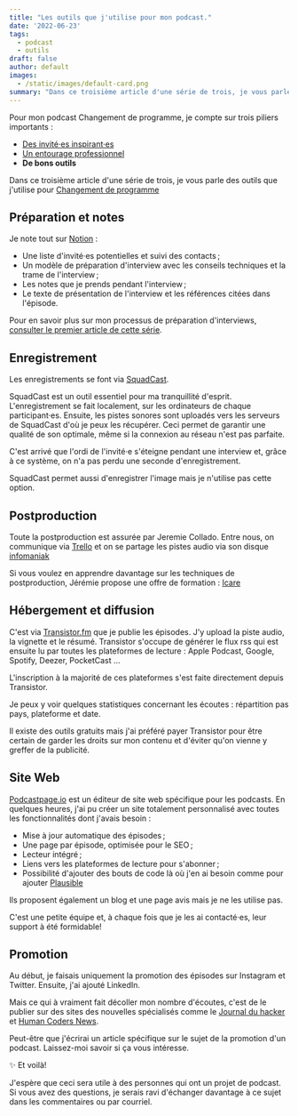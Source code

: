 ```yaml
---
title: "Les outils que j'utilise pour mon podcast."
date: '2022-06-23'
tags:
  - podcast
  - outils
draft: false
author: default
images:
  - /static/images/default-card.png
summary: "Dans ce troisième article d'une série de trois, je vous parle des outils que j'utilise pour mon podcast Changement de programme."
---
```


Pour mon podcast Changement de programme, je compte sur trois piliers importants :

- [Des invité·es inspirant·es](/blog/podcast-preparation-interviews/)
- [Un entourage professionnel](/blog/podcast-equipe)
- **De bons outils**

Dans ce troisième article d'une série de trois, je vous parle des outils que j'utilise pour [Changement de programme](https://changement-de-programme.com)

<TOCInline toc={props.toc} toHeading={2} asDisclosure={true} />

## Préparation et notes

Je note tout sur [Notion](notion.so) :

- Une liste d'invité·es potentielles et suivi des contacts ;
- Un modèle de préparation d'interview avec les conseils techniques et la trame de l'interview ;
- Les notes que je prends pendant l'interview ;
- Le texte de présentation de l'interview et les références citées dans l'épisode.

Pour en savoir plus sur mon processus de préparation d'interviews, [consulter le premier article de cette série](blog/podcast/preparation-interviews).

## Enregistrement

Les enregistrements se font via [SquadCast](https://squadcast.fm).

SquadCast est un outil essentiel pour ma tranquillité d'esprit. L'enregistrement se fait localement, sur les ordinateurs de chaque participant·es. Ensuite, les pistes sonores sont uploadés vers les serveurs de SquadCast d'où je peux les récupérer.
Ceci permet de garantir une qualité de son optimale, même si la connexion au réseau n'est pas parfaite.

C'est arrivé que l'ordi de l'invité·e s'éteigne pendant une interview et, grâce à ce système, on n'a pas perdu une seconde d'enregistrement.

SquadCast permet aussi d'enregistrer l'image mais je n'utilise pas cette option.

## Postproduction

Toute la postproduction est assurée par Jeremie Collado. Entre nous, on communique via [Trello](https://trello.com) et on se partage les pistes audio via son disque [infomaniak](https://www.infomaniak.com/fr)

Si vous voulez en apprendre davantage sur les techniques de postproduction, Jérémie propose une offre de formation : [Icare](https://projet-icare.systeme.io)

## Hébergement et diffusion

C'est via [Transistor.fm](https://transistor.fm) que je publie les épisodes. J'y upload la piste audio, la vignette et le résumé. Transistor s'occupe de générer le flux rss qui est ensuite lu par toutes les plateformes de lecture : Apple Podcast, Google, Spotify, Deezer, PocketCast ...

L'inscription à la majorité de ces plateformes s'est faite directement depuis Transistor.

Je peux y voir quelques statistiques concernant les écoutes : répartition pas pays, plateforme et date.

Il existe des outils gratuits mais j'ai préféré payer Transistor pour être certain de garder les droits sur mon contenu et d'éviter qu'on vienne y greffer de la publicité.

## Site Web

[Podcastpage.io](https://podcastpage.io) est un éditeur de site web spécifique pour les podcasts. En quelques heures, j'ai pu créer un site totalement personnalisé avec toutes les fonctionnalités dont j'avais besoin :

- Mise à jour automatique des épisodes ;
- Une page par épisode, optimisée pour le SEO ;
- Lecteur intégré ;
- Liens vers les plateformes de lecture pour s'abonner ;
- Possibilité d'ajouter des bouts de code là où j'en ai besoin comme pour ajouter [Plausible](https://plausible.io)

Ils proposent également un blog et une page avis mais je ne les utilise pas.

C'est une petite équipe et, à chaque fois que je les ai contacté·es, leur support à été formidable!

## Promotion

Au début, je faisais uniquement la promotion des épisodes sur Instagram et Twitter. Ensuite, j'ai ajouté LinkedIn.

Mais ce qui à vraiment fait décoller mon nombre d'écoutes, c'est de le publier sur des sites des nouvelles spécialisés comme le [Journal du hacker](journalduhacker.net/) et [Human Coders News](https://news.humancoders.com/).

Peut-être que j'écrirai un article spécifique sur le sujet de la promotion d'un podcast. Laissez-moi savoir si ça vous intéresse.

✨ Et voilà!

J'espère que ceci sera utile à des personnes qui ont un projet de podcast. Si vous avez des questions, je serais ravi d'échanger davantage à ce sujet dans les commentaires ou par courriel.
